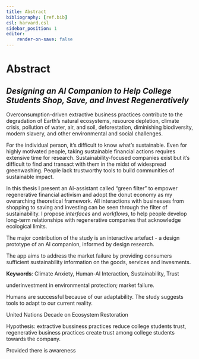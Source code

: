 ```yaml
---
title: Abstract
bibliography: [ref.bib]
csl: harvard.csl
sidebar_position: 1
editor:
    render-on-save: false
---
```


# Abstract

## *Designing an AI Companion to Help College Students Shop, Save, and Invest Regeneratively*

Overconsumption-driven extractive business practices contribute to the degradation of Earth's natural ecosystems, resource depletion, climate crisis, pollution of water, air, and soil, deforestation, diminishing biodiversity, modern slavery, and other environmental and social challenges.

For the individual person, it's difficult to know what's sustainable. Even for highly motivated people, taking sustainable financial actions requires extensive time for research. Sustainability-focused companies exist but it's difficult to find and transact with them in the midst of widespread greenwashing. People lack trustworthy tools to build communities of sustainable impact.

In this thesis I present an AI-assistant called "green filter" to empower regenerative financial activism and adopt the donut economy as my overarching theoretical framework. All interactions with businesses from shopping to saving and investing can be seen through the filter of sustainability. I propose *interfaces* and *workflows*, to help people develop long-term relationships with regenerative companies that acknowledge ecological limits.

The major contribution of the study is an interactive artefact - a design prototype of an AI companion, informed by design research.

The app aims to address the market failure by providing consumers sufficient sustainability information on the goods, services and invesments.

**Keywords**: Climate Anxiety, Human-AI Interaction, Sustainability, Trust

underinvestment in environmental protection; market failure.

Humans are successful because of our adaptability. The study suggests tools to adapt to our current reality.

United Nations Decade on Ecosystem Restoration

Hypothesis: extractive bussiness practices reduce college students trust, regenerative business practices create trust among college students towards the company.

Provided there is awareness
